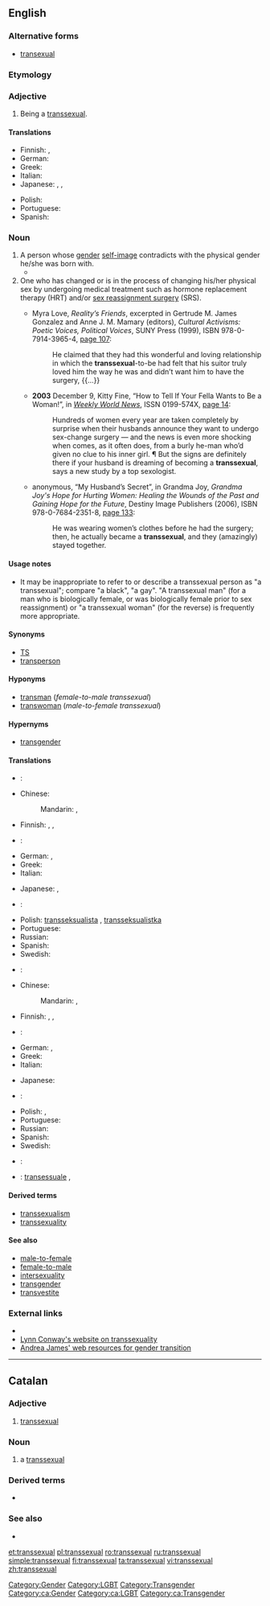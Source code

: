 ==English==

===Alternative forms===
* [[transexual]]

===Etymology===
{{prefix|trans|sexual}}

===Adjective===
{{en-adj}}

# {{context|of a person}} Being a [[#Noun|transsexual]].

====Translations====
{{trans-top|being a transsexual}}
* Finnish: {{t-|fi|transseksuaalinen}},  {{t+|fi|transsukupuolinen}}
* German: {{t|de|transsexuell}}
* Greek: {{t|el|διαφυλικός|m|tr=diafylikós}}
* Italian: {{t+|it|transessuale|m}}
* Japanese: {{t|ja|性同一性障害|alt=性同一性障害の|tr=[[せいどういつせいしょうがいの]], sē-dōitsusē-shōgai no}}, {{t|ja|性別移行|alt=性別移行の|tr=[[せいべついこうの]], sēbetsu-ikō no}}, {{t|ja|性転換|alt=性転換の|tr=[[せいてんかんの]], sē-tenkan no}}
{{trans-mid}}
* Polish: {{t|pl|transseksualny|m}}
* Portuguese: {{t-|pt|transexual|m|f}}
* Spanish: {{t-|es|transexual}}
{{trans-bottom}}

===Noun===
{{en-noun}}

# A person whose [[gender]] [[self-image]] contradicts with the physical gender he/she was born with.
#* {{quote-video|year=1995|title=[[w:To Wong Foo, Thanks For Everything! Julie Newmar|To Wong Foo, Thanks For Everything! Julie Newmar]]
|passage=When a man is a woman trapped in a man's body, and has a little operation, he is a '''transsexual'''.}}
# One who has changed or is in the process of changing his/her physical sex by undergoing medical treatment such as hormone replacement therapy (HRT) and/or [[sex reassignment surgery]] (SRS).
#* {{ante|1998}} Myra Love, ''Reality’s Friends'', excerpted in Gertrude M. James Gonzalez and Anne J. M. Mamary (editors), ''Cultural Activisms: Poetic Voices, Political Voices'', SUNY Press (1999), ISBN 978-0-7914-3965-4, [http://books.google.com/books?id=BDboCztcUoIC&pg=PA107&dq=transsexual page 107]:
#*: He claimed that they had this wonderful and loving relationship in which the '''transsexual'''-to-be had felt that his suitor truly loved him the way he was and didn’t want him to have the surgery, {{...}}
#* '''2003''' December 9, Kitty Fine, “How to Tell If Your Fella Wants to Be a Woman!”, in ''[[w:Weekly World News|Weekly World News]]'', ISSN 0199-574X, [http://books.google.com/books?id=KPMDAAAAMBAJ&pg=PA14&dq=transsexual page 14]:
#*: Hundreds of women every year are taken completely by surprise when their husbands announce they want to undergo sex-change surgery — and the news is even more shocking when comes, as it often does, from a burly he-man who’d given no clue to his inner girl. ¶ But the signs are definitely there if your husband is dreaming of becoming a '''transsexual''', says a new study by a top sexologist.
#* {{ante|2006}} anonymous, “My Husband’s Secret”, in Grandma Joy, ''Grandma Joy's Hope for Hurting Women: Healing the Wounds of the Past and Gaining Hope for the Future'', Destiny Image Publishers (2006), ISBN 978-0-7684-2351-8, [http://books.google.com/books?id=sitDp-3kf6wC&pg=PA133&dq=transsexual page 133]:
#*: He was wearing women’s clothes before he had the surgery; then, he actually became a '''transsexual''', and they (amazingly) stayed together.

====Usage notes====
* It may be inappropriate to refer to or describe a transsexual person as "a transsexual"; compare "a black", "a gay". "A transsexual man" (for a man who is biologically female, or was biologically female prior to sex reassignment) or "a transsexual woman" (for the reverse) is frequently more appropriate.

====Synonyms====
* [[TS]]
* [[transperson]]

====Hyponyms====
* [[transman]] (''female-to-male transsexual'')
* [[transwoman]]  (''male-to-female transsexual'')

====Hypernyms====
* [[transgender]]

====Translations====
{{trans-top|person with contradicting sexual self-image}}
* {{trreq|ar}}:
* Chinese:
*: Mandarin: {{t-|cmn|變性者|sc=Hani}}, {{t-|cmn|变性者|tr=biànxìngzhě|sc=Hani}}
* Finnish: {{t+|fi|transseksuaali}}, {{t+|fi|transsukupuolinen}}, {{t+|fi|transu}}
* {{trreq|fr}}:
* German: {{t|de|Transsexueller|m}}, {{t|de|Transsexuelle|f}}
* Greek: {{t|el|διαφυλικός|m|tr=diafylikós}}
* Italian: {{t+|it|transessuale|m}}
{{trans-mid}}
* Japanese: {{t|ja|性同一性障害者|tr=[[せいどういつせいしょうがいしゃ]], sē-dōitsusē-shōgai-sha}}, {{t|ja|性別移行者|tr=[[せいべついこうしゃ]], sēbetsu-ikō-sha}}
* {{trreq|ko}}:
* Polish: [[transseksualista]] {{m}}, [[transseksualistka]] {{f}}
* Portuguese: {{t-|pt|transexual|m|f}}
* Russian: {{t|ru|транссексуал|m|tr=transseksuál}}
* Spanish: {{t-|es|transexual|m|f}}
* Swedish: {{t|sv|transexuell}}
{{trans-bottom}}

{{trans-top|person who has changed his/her sex}}
* {{trreq|ar}}:
* Chinese:
*: Mandarin: {{t-|cmn|變性者|sc=Hani}}, {{t-|cmn|变性者|tr=biànxìngzhě|sc=Hani}}
* Finnish: {{t+|fi|transseksuaali}}, {{t+|fi|transsukupuolinen}}, {{t+|fi|transu}}
* {{trreq|fr}}:
* German: {{t|de|Transsexueller|m}}, {{t|de|Transsexuelle|f}}
* Greek: {{t|el|διαφυλικός|m|tr=diafylikós}}
* Italian: {{t+|it|transessuale|m}}
{{trans-mid}}
* Japanese: {{t|ja|性転換者|tr=[[せいてんかんしゃ]], sē-tenkan-sha}}
* {{trreq|ko}}:
* Polish: {{t+|pl|transseksualista|m}}, {{t|pl|transseksualistka|f}}
* Portuguese: {{t-|pt|transexual|m|f}}
* Russian: {{t|ru|транссексуал|m|tr=transseksuál}}
* Spanish: {{t-|es|transexual|m|f}}
* Swedish: {{t|sv|transexuell}}
{{trans-bottom}}

{{checktrans-top}}
* {{ttbc|fr}}: {{t+|fr|transsexuel|m}}
{{trans-mid}}
* {{ttbc|it}}: [[transessuale]] {{m}},{{f}}
{{trans-bottom}}

====Derived terms====
* [[transsexualism]]
* [[transsexuality]]

====See also====
* [[male-to-female]]
* [[female-to-male]]
* [[intersexuality]]
* [[transgender]]
* [[transvestite]]

===External links===
* {{projectlink|pedia|Transsexualism}}
* [http://ai.eecs.umich.edu/people/conway/conway.html Lynn Conway's website on transsexuality]
* [http://www.tsroadmap.com Andrea James' web resources for gender transition]

[[Category:Gender]]
[[Category:LGBT]]
[[Category:Transgender]]

----

==Catalan==

===Adjective===
{{ca-adj|type=mf}}

# [[#English|transsexual]]

===Noun===
{{ca-noun|mf}}

# a [[#English|transsexual]]

===Derived terms===
* {{l|ca|transsexualitat}}

===See also===
* {{l|ca|transgènere}}

[[Category:ca:Gender]]
[[Category:ca:LGBT]]
[[Category:ca:Transgender]]

[[et:transsexual]]
[[pl:transsexual]]
[[ro:transsexual]]
[[ru:transsexual]]
[[simple:transsexual]]
[[fi:transsexual]]
[[ta:transsexual]]
[[vi:transsexual]]
[[zh:transsexual]]